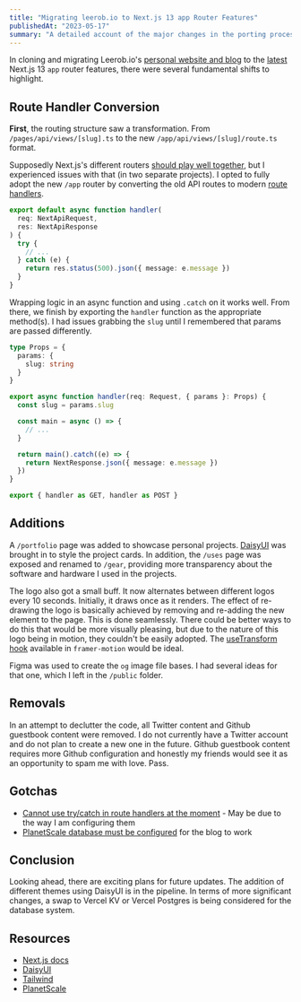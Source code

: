 ```yaml
---
title: "Migrating leerob.io to Next.js 13 app Router Features"
publishedAt: "2023-05-17"
summary: "A detailed account of the major changes in the porting process of Leerob.io blog to the newest Next.js 13 `app` router features."
---
```


In cloning and migrating Leerob.io's [personal website and blog](https://leerob.io/blog) to the [latest](https://nextjs.org/blog/next-13-4) Next.js 13 `app` router features, there were several fundamental shifts to highlight.

## Route Handler Conversion

<b>First</b>, the routing structure saw a transformation. From
`/pages/api/views/[slug].ts` to the new `/app/api/views/[slug]/route.ts` format.

Supposedly Next.js's different routers [should play well together](https://nextjs.org/docs/app/building-your-application/upgrading/app-router-migration), but I experienced issues with that (in two separate projects). I opted to fully adopt the new `/app` router by converting the old API routes to modern [route handlers](https://nextjs.org/docs/app/building-your-application/routing/router-handlers).

```ts title="./pages/views/slug.ts"
export default async function handler(
  req: NextApiRequest,
  res: NextApiResponse
) {
  try {
    // ...
  } catch (e) {
    return res.status(500).json({ message: e.message })
  }
}
```

Wrapping logic in an async function and using `.catch` on it works well. From there, we finish by exporting the `handler` function as the appropriate method(s). I had issues grabbing the `slug` until I remembered that params are passed differently.

```ts {44-46,49} title="./app/api/views/[slug]/route.ts"
type Props = {
  params: {
    slug: string
  }
}

export async function handler(req: Request, { params }: Props) {
  const slug = params.slug

  const main = async () => {
    // ...
  }

  return main().catch((e) => {
    return NextResponse.json({ message: e.message })
  })
}

export { handler as GET, handler as POST }
```

## Additions

A `/portfolio` page was added to showcase personal projects. [DaisyUI](https://daisyui.com/components/) was brought in to style the project cards. In addition, the `/uses` page was exposed and renamed to `/gear`, providing more transparency about the software and hardware I used in the projects.

The logo also got a small buff. It now alternates between different logos every 10 seconds. Initially, it draws once as it renders. The effect of re-drawing the logo is basically achieved by removing and re-adding the new element to the page. This is done seamlessly. There could be better ways to do this that would be more visually pleasing, but due to the nature of this logo being in motion, they couldn't be easily adopted. The [useTransform hook](https://www.framer.com/motion/use-transform/) available in `framer-motion` would be ideal.

Figma was used to create the `og` image file bases. I had several ideas for that one, which I left in the `/public` folder.

## Removals

In an attempt to declutter the code, all Twitter content and Github guestbook content were removed. I do not currently have a Twitter account and do not plan to create a new one in the future. Github guestbook content requires more Github configuration and honestly my friends would see it as an opportunity to spam me with love. Pass.

## Gotchas

- [Cannot use try/catch in route handlers at the moment](https://github.com/vercel/next.js/issues/46737#issuecomment-1506467898) - May be due to the way I am configuring them
- [PlanetScale database must be configured](https://github.com/leerob/leerob.io/issues/601#issuecomment-1545432668) for the blog to work

## Conclusion

Looking ahead, there are exciting plans for future updates. The addition of different themes using DaisyUI is in the pipeline. In terms of more significant changes, a swap to Vercel KV or Vercel Postgres is being considered for the database system.

## Resources

- [Next.js docs](https://nextjs.org/docs)
- [DaisyUI](https://daisyui.com/components/)
- [Tailwind](https://tailwindcss.com/)
- [PlanetScale](https://planetscale.com/)
